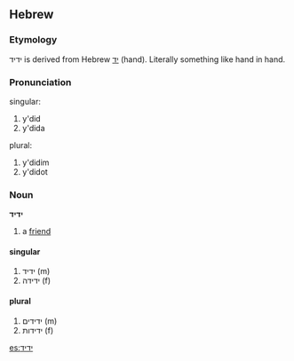 ==Hebrew==

===Etymology===
ידיד is derived from Hebrew [[יד]] (hand). Literally something like hand in hand.

===Pronunciation===
;singular:
# y'did
# y'dida
;plural:
# y'didim
# y'didot

===Noun===
'''ידיד'''

# a [[friend]]

====singular====
# ידיד (m)
# ידידה (f)
====plural====
# ידידים (m)
# ידידות (f)

[[es:ידיד]]